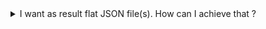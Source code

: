 <details>
<summary>I want as result flat JSON file(s). How can I achieve that ?</summary>

Simply set option `keySeparator` to `false` in your `settings.json` or `settings.js`, such as :
```json title="settings.json"
{
  "keySeparator": false
}
```

</details>
